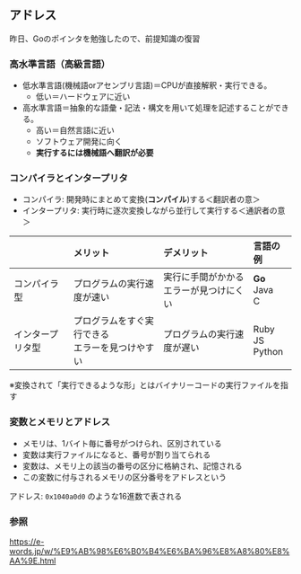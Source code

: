 ## アドレス
昨日、Goのポインタを勉強したので、前提知識の復習

### 高水準言語（高級言語）
- 低水準言語(機械語orアセンブリ言語)＝CPUが直接解釈・実行できる。
    - 低い＝ハードウェアに近い
- 高水準言語＝抽象的な語彙・記法・構文を用いて処理を記述することができる。
    - 高い＝自然言語に近い
    - ソフトウェア開発に向く
    - **実行するには機械語へ翻訳が必要**

### コンパイラとインタープリタ
- コンパイラ: 開発時にまとめて変換(**コンパイル**)する＜翻訳者の意＞
- インタープリタ: 実行時に逐次変換しながら並行して実行する＜通訳者の意＞

| |メリット|デメリット|言語の例|
| :--- | :--- | :--- | :--- |
| コンパイラ型 | プログラムの実行速度が速い | 実行に手間がかかる <br/> エラーが見つけにくい | **Go** <br/> Java <br/> C |
| インタープリタ型 | プログラムをすぐ実行できる <br/> エラーを見つけやすい | プログラムの実行速度が遅い |Ruby <br/> JS <br/> Python |

※変換されて「実行できるような形」とはバイナリーコードの実行ファイルを指す


### 変数とメモリとアドレス
- メモリは、1バイト毎に番号がつけられ、区別されている
- 変数は実行ファイルになると、番号が割り当てられる
- 変数は、メモリ上の該当の番号の区分に格納され、記憶される
- この変数に付与されるメモリの区分番号をアドレスという

アドレス: `0x1040a0d0` のような16進数で表される



### 参照
https://e-words.jp/w/%E9%AB%98%E6%B0%B4%E6%BA%96%E8%A8%80%E8%AA%9E.html
